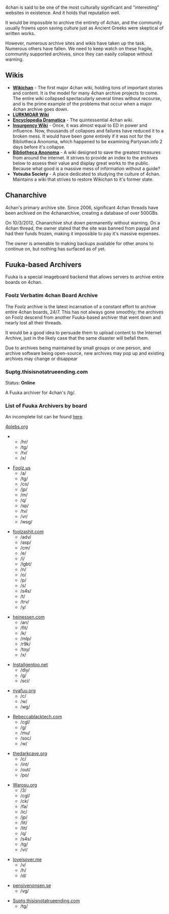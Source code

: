 {{Infobox project
| title = 4chan
| image = 4chan.png
| URL = [http://4chan.org 4chan.org]
| description = Content is not officially archived, but some sites take up the effort. However, those very sites are often themselves in danger of collapse.
| project_status = {{online}}
| archiving_status = **Special Case**
}}

4chan is said to be one of the most culturally significant and "interesting" websites in existence. And it holds that reputation well.

It would be impossible to archive the entirety of 4chan, and the community usually frowns upon saving culture just as Ancient Greeks were skeptical of written works.

However, numerous archive sites and wikis have taken up the task. Numerous others have fallen. We need to keep watch on these fragile, community supported archives, since they can easily collapse without warning.

== Wikis ==

* '''[[Wikichan]]''' - The first major 4chan wiki, holding tons of important stories and content. It is the model for many 4chan archive projects to come. The entire wiki collapsed spectacularly several times without recourse, and is the prime example of the problems that occur when a major 4chan archive goes down.
* '''[[LURKMOAR Wiki]]'''
* '''[[Encyclopedia Dramatica]]''' - The quintessential 4chan wiki.
* '''[[Insurgency Wiki]]''' - Once, it was almost equal to ED in power and influence. Now, thousands of collapses and failures have reduced it to a broken mess. It would have been gone entirely if it was not for the Bibliotheca Anonoma, which happened to be examining Partyvan.info 2 days before it's collapse.
* '''[https://github.com/bibanon/bibanon/wiki Bibliotheca Anonoma]''' - A wiki designed to save the greatest treasures from around the internet. It strives to provide an index to the archives below to assess their value and display great works to the public. Because what good is a massive mess of information without a guide? 
* '''Yotsuba Society''' - A place dedicated to studying the culture of 4chan. Maintains a wiki that strives to restore Wikichan to it's former state.

== Chanarchive ==

{{Infobox project
| title = Chanarchive (formerly 4chanarchive)
| image = chanarchive.png
| URL = [http://chanarchive.org Chanarchive.org], formerly [http://4chanarchive.org 4chanarchive.org]
| project_status = {{offline}}
| archiving_status = {{nosavedyet}}
}}

4chan's primary archive site. Since 2006, significant 4chan threads have been archived on the 4chanarchive, creating a database of over 500GBs.

On 10/3/2012, Chanarchive shut down permanently without warning. On a 4chan thread, the owner stated that the site was banned from paypal and had their funds frozen, making it impossible to pay it's massive expenses.

The owner is amenable to making backups available for other anons to continue on, but nothing has surfaced as of yet.

== Fuuka-based Archivers ==

Fuuka is a special imageboard backend that allows servers to archive entire boards on 4chan.

=== Foolz Verbatim 4chan Board Archive ===

{{Infobox project
| title = Foolz.us 4chan Board Archive
| image = foolz.jpg
| URL = [http://archive.foolz.us Foolz.us]
| project_status = {{online}}
| archiving_status = {{nosavedyet}}
}}

The Foolz archive is the latest incarnation of a constant effort to archive entire 4chan boards, 24/7. This has not always gone smoothly; the archives on Foolz descend from another Fuuka-based archiver that went down and nearly lost all their threads.

It would be a good idea to persuade them to upload content to the Internet Archive, just in the likely case that the same disaster will befall them.

Due to archives being maintained by small groups or one person, and archive software being open-source, new archives may pop up and existing archives may change or disappear

=== Suptg.thisisnotatrueending.com ===

Status: '''Online'''

A Fuuka archiver for 4chan's /tg/.

=== List of Fuuka Archivers by board ===

An incomplete list can be found [http://archive.easymodo.net/ here].

[http://archive.4plebs.org 4plebs.org]
** /hr/
** /tg/
** /tv/
** /x/

*[http://archive.foolz.us Foolz.us]
** /a/
** /tg/
** /co/
** /jp/
** /m/
** /q/
** /sp/
** /tv/
** /vr/
** /wsg/

*[http://archive.foolzashit.com foolzashit.com]
** /adv/
** /asp/
** /cm/
** /e/
** /i/
** /lgbt/
** /n/
** /o/
** /p/
** /s/
** /s4s/
** /t/
** /trv/
** /y/

*[http://archive.heinessen.com heinessen.com]
** /an/
** /fit/
** /k/
** /mlp/
** /r9k/
** /toy/
** /x/

*[http://archive.installgentoo.net Installgentoo.net]
** /diy/
** /g/
** /sci/

* [http://archive.nyafuu.org nyafuu.org]
** /c/
** /w/
** /wg/

*[http://archive.rebeccablacktech.com Rebeccablacktech.com]
** /cgl/
** /g/
** /mu/
** /soc/
** /w/

*[http://archive.thedarkcave.org thedarkcave.org]
** /c/
** /int/
** /out/
** /po/

*[http://fuuka.warosu.org Warosu.org]
** /3/
** /cgl/
** /ck/
** /fa/
** /ic/
** /jp/
** /lit/
** /lit/
** /q/
** /s4s/
** /tg/
** /vr/

*[http://loveisover.me loveisover.me]
** /v/
** /h/
** /d/

*[http://nth.pensivenonsen.se pensivenonsen.se]
** /vg/

*[http://suptg.thisisnotatrueending.com Suptg.thisisnotatrueending.com]
** /tg/